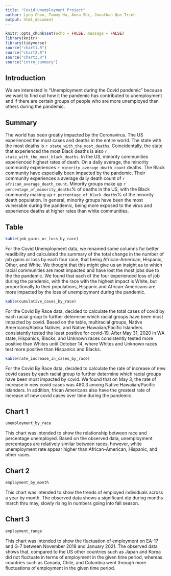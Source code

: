 ```yaml
---
title: "Covid Unemployment Project"
author: Lynn Chou, Tammy Hu, Anna Shi, Jonathan Que Trinh
output: html_document
---
```


```r
knitr::opts_chunk$set(echo = FALSE, message = FALSE)
library(knitr)
library(tidyverse)
source("chart1.R")
source("chart2.R")
source("chart3.R")
source("intro_summary")
```

## Introduction
We are interested in “Unemployment during the Covid pandemic” because we want 
to find out how it the pandemic has contributed to unemployment and if there 
are certain groups of people who are more unemployed than others during the 
pandemic.


## Summary 
The world has been greatly impacted by the Coronavirus. The US experienced the
most cases and deaths in the entire world. The state with the most deaths is 
`r state_with_the_most_deaths`. Coincidentally, the state that experienced the 
most Black deaths is also `r state_with_the_most_black_deaths`. In the US, minority 
communities experienced highest rates of death. On a daily average, the minority 
community experiences `r minority_average_death_count` deaths. The Black community 
have especially been impacted by the pandemic. Their community experiences a average daily 
death count of `r african_average_death_count`. Minority groups make up
`r percentage_of_minority_deaths`% of deaths in the US, with the Black community making up
`r percentage_of_black_deaths`% of the minority death population. In general, minority groups
have been the most vulnerable during the pandemic, being more exposed to the virus and experience 
deaths at higher rates than white communities.

## Table 

```r
kable(job_gains_or_loss_by_race)
```

For the Covid Unemployment data, we renamed some columns for better
readibility and calculated the summary of the total change in the number of
job gains or loss by each four race, that being African-American, Hispanic, 
Other, and White. We thought that this might give us an insight as to
which racial communities are most impacted and have lost the most jobs due to
the the pandemic.
We found that each of the four experienced loss of job during the 
pandemic, with the race with the highest impact is White, but proportionally
to their populations, Hispanic and African-Americans are more impacted by the
loss of unemployment during the pandemic.


```r
kable(cumulative_cases_by_race)
```

For the Covid By Race data, decided to calculate the total cases of covid
by each racial group to further determine which racial groups have been 
most impacted by covid. Based on the table, multiracial groups, 
Native Americans/Alaska Natives, and Native Hawaiian/Pacific Islanders
consistently tested the least positive for covid-19. After May 31, 2020 in 
WA state, Hispanics, Blacks, and Unknown races consistently tested more 
positive than Whites until October 14, where Whites and Unknown races
test more positive than Hispanics and Blacks.


```r
kable(rate_increase_in_cases_by_race)
```


For the Covid By Race data, decided to calculate the rate of increase of new 
covid cases by each racial group to further determine which racial groups 
have been most impacted by covid. We found that on May 3, the rate
of increase in new covid cases was 480.3 among Native Hawaiian/Pacific
Islanders. In addition, frican Americans also have the greatest rate of 
increase of new covid cases over time during the pandemic.



## Chart 1

```r
unemployment_by_race
```

This chart was intended to show the relationship between race and percentage unemployed. Based on the observed data, unemployment percentages are relatively similar between races, however, white unemployment rate appear higher than African-American, Hispanic, and other races.


## Chart 2
```r
employment_by_month
```

This chart was intended to show the trends of employed individuals across a year by month. The observed data shows a significant dip during months march thru may, slowly rising in numbers going into fall season. 


## Chart 3
```r
employment_range
```


This chart was intended to show the fluctuation of employment on EA-17 and G-7 between November 2019 and January 2021. The observed data shows that, compared to the US other countries such as Japan and Korea did not fluctuate in terms of employment in the given time period, whereas countries such as Canada, Chile, and Columbia went through more fluctuations of employment in the given time period. 


